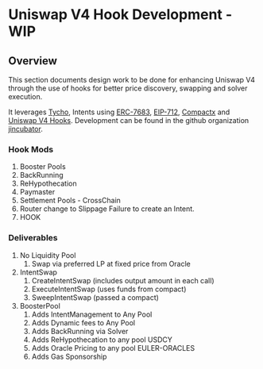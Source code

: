 # Uniswap V4 Hook Development - WIP

## Overview

This section documents design work to be done for enhancing Uniswap V4 through the use of hooks for better price discovery, swapping and solver execution.

It leverages [Tycho](https://docs.propellerheads.xyz/tycho/overview), Intents using [ERC-7683](https://www.erc7683.org/spec), [EIP-712](https://eips.ethereum.org/EIPS/eip-712), [Compactx](https://github.com/uniswap/compactx) and [Uniswap V4 Hooks](https://docs.uniswap.org/contracts/v4/overview). Development can be found in the github organization [jincubator](https://github.com/jincubator).

### Hook Mods

1. Booster Pools
2. BackRunning
3. ReHypothecation
4. Paymaster
5. Settlement Pools - CrossChain
6. Router change to Slippage Failure to create an Intent.
7. HOOK

### Deliverables

1.  No Liquidity Pool
    1. Swap via preferred LP at fixed price from Oracle
2.  IntentSwap
    1. CreateIntentSwap (includes output amount in each call)
    2. ExecuteIntentSwap (uses funds from compact)
    3. SweepIntentSwap (passed a compact)
3.  BoosterPool
    1. Adds IntentManagement to Any Pool
    2. Adds Dynamic fees to Any Pool
    3. Adds BackRunning via Solver
    4. Adds ReHypothecation to any pool USDCY
    5. Adds Oracle Pricing to any pool EULER-ORACLES
    6. Adds Gas Sponsorship
